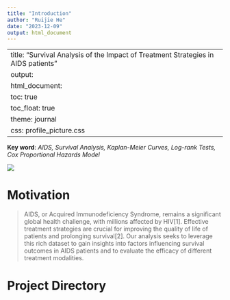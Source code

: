 ```yaml
---
title: "Introduction"
author: "Ruijie He"
date: "2023-12-09"
output: html_document
---
```

---
title: "Survival Analysis of the Impact of Treatment Strategies in AIDS patients"
output: 
  html_document:
    toc: true
    toc_float: true
    theme: journal
    css: profile_picture.css
---


**Key word**: *AIDS, Survival Analysis, Kaplan-Meier Curves, Log-rank Tests, Cox Proportional Hazards Model*


![](images/homepage.jpg)


# **Motivation**

> AIDS, or Acquired Immunodeficiency Syndrome, remains a significant global health challenge, with millions affected by HIV[1]. Effective treatment strategies are crucial for improving the quality of life of patients and prolonging survival[2]. Our analysis seeks to leverage this rich dataset to gain insights into factors influencing survival outcomes in AIDS patients and to evaluate the efficacy of different treatment modalities.

# **Project Directory**
 





